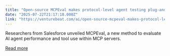 ```yaml
---
title: "Open-source MCPEval makes protocol-level agent testing plug-and-play"
date: "2025-07-22T21:17:18.000Z"
link: "https://venturebeat.com/ai/open-source-mcpeval-makes-protocol-level-agent-testing-plug-and-play/"
---
```


Researchers from Salesforce unveiled MCPEval, a new method to evaluate AI agent performance and tool use within MCP servers.

[Read more](https://venturebeat.com/ai/open-source-mcpeval-makes-protocol-level-agent-testing-plug-and-play/)
